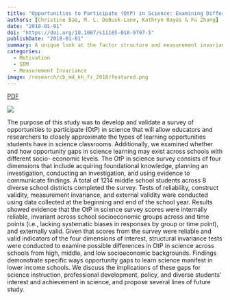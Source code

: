 ```yaml
---
title: "Opportunities to Participate (OtP) in Science: Examining Differences Longitudinally and Across Socioeconomically Diverse Schools."
authors: [Christine Bae, M. L. DeBusk-Lane, Kathryn Hayes & Fa Zhang]
date: "2018-01-01"
doi: "https://doi.org/10.1007/s11165-018-9797-5"
publishDate: "2018-01-01"
summary: A unique look at the factor structure and measurement invariance across socio-economic groups of middle school students. 
categories:
  - Motivation
  - SEM
  - Measurement Invariance
image: /research/cb_md_kh_fz_2018/featured.png
---
```


::: {.column-page-inset .text-center}
```{=html}
<a class="btn btn-outline-danger btn-lg" href="/research/cb_md_kh_fz_2018/cb_md_kh_fz_2018.pdf" target="_blank" rel="noopener">PDF</a>
```
:::

![](featured.png){.image-fluid .mx-auto .d-block}

The purpose of this study was to develop and validate a survey of opportunities to participate (OtP) in science that will allow educators and researchers to closely approximate the types of learning opportunities students have in science classrooms. Additionally, we examined whether and how opportunity gaps in science learning may exist across schools with different socio- economic levels. The OtP in science survey consists of four dimensions that include acquiring foundational knowledge, planning an investigation, conducting an investigation, and using evidence to communicate findings. A total of 1214 middle school students across 8 diverse school districts completed the survey. Tests of reliability, construct validity, measurement invariance, and external validity were conducted using data collected at the beginning and end of the school year. Results showed evidence that the OtP in science survey scores were internally reliable, invariant across school socioeconomic groups across and time points (i.e., lacking systematic biases in responses by group or time point), and externally valid. Given that scores from the survey were reliable and valid indicators of the four dimensions of interest, structural invariance tests were conducted to examine possible differences in OtP in science across schools from high, middle, and low socioeconomic backgrounds. Findings demonstrate specific ways opportunity gaps to learn science manifest in lower income schools. We discuss the implications of these gaps for science instruction, professional development, policy, and diverse students’ interest and achievement in science, and propose several lines of future study.
